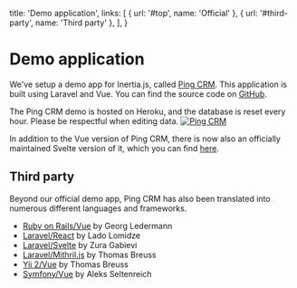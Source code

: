 
  title: 'Demo application',
  links: [
    { url: '#top', name: 'Official' },
    { url: '#third-party', name: 'Third party' },
  ],
}

# Demo application

We've setup a demo app for Inertia.js, called [Ping CRM](https://demo.inertiajs.com). This application is built using Laravel and Vue. You can find the source code on [GitHub](https://github.com/inertiajs/pingcrm).

<Notice>
  The Ping CRM demo is hosted on Heroku, and the database is reset every hour. Please be respectful when editing data.
</Notice>

<a href="https://demo.inertiajs.com">
  <img className="w-full h-auto rounded" src="/pingcrm.png" alt="Ping CRM" />
</a>

In addition to the Vue version of Ping CRM, there is now also an officially maintained Svelte version of it, which you can find [here](https://github.com/inertiajs/pingcrm-svelte).

## Third party

Beyond our official demo app, Ping CRM has also been translated into numerous different languages and frameworks.

- [Ruby on Rails/Vue](https://github.com/ledermann/pingcrm/) by Georg Ledermann
- [Laravel/React](https://github.com/Landish/pingcrm-react) by Lado Lomidze
- [Laravel/Svelte](https://github.com/zgabievi/pingcrm-svelte) by Zura Gabievi
- [Laravel/Mithril.js](https://github.com/tbreuss/pingcrm-mithril) by Thomas Breuss
- [Yii 2/Vue](https://github.com/tbreuss/pingcrm-yii2) by Thomas Breuss
- [Symfony/Vue](https://github.com/aleksblendwerk/pingcrm-symfony) by Aleks Seltenreich

